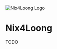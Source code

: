 
<Image
  src={logo}
  alt="Nix4Loong Logo"
  className="mx-auto"
  width={200}
  height={200}
/>

# Nix4Loong

TODO
